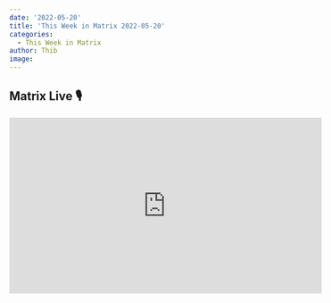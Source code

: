 ```yaml
---
date: '2022-05-20'
title: 'This Week in Matrix 2022-05-20'
categories:
  - This Week in Matrix
author: Thib
image: 
---
```


## Matrix Live 🎙

<iframe width="560" height="315" src="https://www.youtube.com/embed/mjndO734kco" title="YouTube video player" frameborder="0" allow="accelerometer; autoplay; clipboard-write; encrypted-media; gyroscope; picture-in-picture" allowfullscreen/>


## Dept of Social Good 🙆

[Thib](https://matrix.to/#/@thib:ergaster.org) says

> Element has signed [the open letter](https://www.globalencryption.org/2022/05/joint-statement-on-the-dangers-of-the-eus-proposed-regulation-for-fighting-child-sexual-abuse-online/) of the [Global Encryption Coalition](https://www.globalencryption.org), of which we are members of. We are working with them to push back against any intrusive measures that could compromise the privacy of users.

## Dept of Spec 📜

[Andrew Morgan (anoa)](https://matrix.to/#/@andrewm:element.io) reports

> Here's your weekly spec update! The heart of Matrix is the specification - and this is modified by Matrix Spec Change (MSC) proposals. Learn more about how the process works at https://matrix.org/docs/spec/proposals.
> 
> 
> ## MSC Status
> 
> **New MSCs:**
> * [MSC3821: Update the redaction rules, again](https://github.com/matrix-org/matrix-spec-proposals/pull/3821)
> * [MSC3820: Room version 11](https://github.com/matrix-org/matrix-spec-proposals/pull/3820)
> * [MSC3819: Allowing widgets to send/receive to-device messages](https://github.com/matrix-org/matrix-spec-proposals/pull/3819)
> * [MSC3818: Copy room type on upgrade](https://github.com/matrix-org/matrix-spec-proposals/pull/3818)
> * [MSC3817: Allow widgets to create rooms](https://github.com/matrix-org/matrix-spec-proposals/pull/3817)
> 
> **MSCs with Proposed Final Comment Period:**
> * [MSC3267: Reference relations](https://github.com/matrix-org/matrix-spec-proposals/pull/3267)
> * [MSC3604: Room Version 10](https://github.com/matrix-org/matrix-spec-proposals/pull/3604)
> * [MSC2676: Message editing](https://github.com/matrix-org/matrix-spec-proposals/pull/2676) 🎉
> * [MSC3816: Clarify Thread Participation](https://github.com/matrix-org/matrix-spec-proposals/pull/3816)
> 
> **MSCs in Final Comment Period:**
> * *No MSCs are in FCP.*
> 
> **Merged MSCs:**
> * [MSC3787: Allowing knocks to restricted rooms](https://github.com/matrix-org/matrix-spec-proposals/pull/3787)
> 
> ## Spec Updates
> 
> Some new MSCs popping up this week around widgets, room types, fixing notifications with threads and room version 11! Though note that the last one currently serves as a means for the Spec Core Team to publicly track what should be included in room version 11, and is by no means is its content considered final.
> 
> The Spec Core Team are currently focused on room version 10 and getting Matrix v1.3 out the door soon. There's also been some discussion on [MSC2676: Message editing](https://github.com/matrix-org/matrix-spec-proposals/pull/2676) this week, with the intention of finally landing that in the spec. Thanks to richvdh for driving the charge there.
> 
> ## Random MSC of the Week
> 
> The random MSC of the week is... [MSC1902: Split the media repo into s2s and c2s parts](https://github.com/matrix-org/matrix-spec-proposals/pull/1902)!
> 
> Homeservers currently make use of Client Server Media APIs to pull media from other homeservers over federation. This has worked for a long time, but is a bit of a confusing blur of the lines between client{"<"}-{">"}server and server{"<"}-{">"}server traffic. It also makes it difficult to require different authentication rules for clients versus servers.
> 
> This MSC aims to help clean that up. Take a look if you're interested!
> ![](/blog/img/spec-20220522.png)

## Dept of GSoC 🎓️

[Thib](https://matrix.to/#/@thib:ergaster.org) says

> It's May 20, and Google has announced the results for its [Summer of Code program](https://summerofcode.withgoogle.com).
> 
> This year the Matrix.org Foundation participated, and we could be granted the five slots we asked for!
> 
> * Jayesh Nirve is giong to work on WebRTC support for FluffyChat, mentored by Krille
> * nannako is going help handling multimedia files in kazv, mentored by tusooa
> * Aditya Rajput will implement encrypted search for Matrix, mentored by cvwright
> * Munukurthi Binesh is going to work on 3rd Party Authorised Room Membership, mentored by Cadair
> * r0hit2005 will work on updating the implementation of VoIP support, mentored by Nico
> 
> Many thanks to all the candidates, we had some very strong proposals this year.


## Dept of Servers 🏢

### Synapse ([website](https://github.com/matrix-org/synapse/))

Synapse is a Matrix homeserver implementation developed by the matrix.org core team

[Brendan Abolivier](https://matrix.to/#/@babolivier:element.io) announces

> This week we released Synapse 1.59, which features a bunch of niceties including new features, bug fixes and performance improvements. Read all about it, including increased flexibility for workers and improvements on push rules, on [the matrix.org blog](https://matrix.org/blog/2022/05/18/synapse-1-59-released)!
> 
> Aside from this, the team is still hard at work and focusing on making Synapse better, among other things by looking at improving performances on room join and decreasing memory usage.

## Dept of Bridges 🌉

### matrix-hookshot ([website](https://github.com/Half-Shot/matrix-hookshot))

A multi purpose multi platform bridge, formerly known as matrix-github

[tadzik](https://matrix.to/#/@tadzik:tadzik.net) says

> matrix-hookshot 1.7.0 is out
> 
> [Last week](https://github.com/matrix-org/matrix-hookshot/releases/tag/1.7.0) new version of Hookshot came out starring the following changes:
> 
>  - Docker images can now be built cross-platform. Thanks Paul for getting arm64 builds going!
>  - Improved GitLab push hook formatting: markdown commit hashes, link "N commits" to the list of commits, if there are more commits than can be shown only link instead, and show committer unless a single person committed and pushed
>  - RSS feed support got a configuration widget: now need for using bot commands anymore! (though they are still supported)
>  - Added `widgets.openIdOverrides` option to help developers test configuration widgets locally
>  - Fixed regression where GitHubRepo and GitLabRepo connection config options were not being honoured
> 
> and more! Visit [#hookshot:half-shot.uk](https://matrix.to/#/#hookshot:half-shot.uk) to follow the development in real-time.

### matrix-appservice-kakaotalk ([website](https://src.miscworks.net/fair/matrix-appservice-kakaotalk/))

A Matrix-KakaoTalk puppeting bridge.

[Fair](https://matrix.to/#/@fair:miscworks.net) announces

> Last week's `testing` updates are now in `master`!
> 
> Also included:
> 
> * **Better error handling:** if the backend hits an error that causes your connection to KT chats to be dropped, the bridge should notify you about it (not that it should ever happen in the first place, but you never know!)
> * **Better logging:** the Node module can be configured to print the arguments of RPC commands received from {"/"} sent to the Python module.  The example Node config includes a default set that should be helpful for general debugging.
> * **Room metadata bridging:** setting an Open Chat title & topic from Matrix should work now!
>   - Setting the title of a Direct Chat should work too, but topics remain unbridged (since KT Direct Chats don't have topics/descriptions)
> * **Defensive error handling:** Attempts to add a non-friend user to a DM will be refused by the bridge, since KT only allows Direct Chats between friends
>   - KT does allow "1:1 Open Chats" between non-friends, but those aren't bridged yet
> 
> Also, `testing` adds support for joining KakaoTalk rooms from Matrix, either by joining an existing portal or providing an Open Chat URL to the bot with a `join` command. ...However, I've been unable to test this, since KT is stingy about whom it allows to join Open Chats!  So please give this a try if you can.
> 
> In other news, this bridge is now listed on [Matrix.org](https://matrix.org/bridges/#kakaotalk)! 🥳  Thanks Thib !
> 
> Also, for the time being, I will be taking a hiatus from this bridge & the LINE bridge, as I'll be quite occupied for the foreseeable future on account of having joined Element 🤩!!  (The bridges aren't paused forever--I just have to work out the details of their future before making any promises I can't keep 🙂)
> 
> Special thanks to all those who have given feedback & advice on these bridges, and to Beeper for having sponsored their development ❤️
> 
> ---
> 
> * Discussion: [#matrix-appservice-kakaotalk:miscworks.net](https://matrix.to/#/#matrix-appservice-kakaotalk:miscworks.net)
> * Testing room: [#kakaotalk-bridge-testing:miscworks.net](https://matrix.to/#/#kakaotalk-bridge-testing:miscworks.net) {"/"} https://open.kakao.com/o/gjGQFuae
> * Issue page: https://src.miscworks.net/fair/matrix-appservice-kakaotalk/issues

### matrix-appservice-discord ([website](https://github.com/matrix-org/matrix-appservice-discord))

A bridge between Matrix and Discord.

[Half-Shot](https://matrix.to/#/@Half-Shot:half-shot.uk) announces

> Hello! Just a notice to say that the `matrix-appservice-discord project has kindly been adopted by the matrix.org foundation, which means that hopefully there will be a lot more time available to maintain it than when it was my personal project! We expect to have a new update for you (the first one in 1.5 years) very soon! If you've got any questions about this, please feel free to ask in the usual spots like [#discord:half-shot.uk](https://matrix.to/#/#discord:half-shot.uk).
> 
> Happy bridging!

### Heisenbridge ([website](https://github.com/hifi/heisenbridge/))

Heisenbridge is a bouncer-style Matrix IRC bridge.

[hifi](https://matrix.to/#/@hifi:vi.fi) says

> Release v1.13.0 🥳
> 
> * Read default port and listen address from config url (@BtbN)
> * Improvements to pillifying IRC nicks, again
> * Fixes for AUTOQUERY not always working correctly
> * Allow anyone to use STATUS command to get their own status
> * Filter control characters only for plumbs so people can send garbage to IRC if they wish from Matrix
> * Support for converting IRC color codes to Matrix (@tjaderxyz)
> * Fixed compose docker Synapse configuration for registration
> * Improved Python 3.10 compatibliy (@BtbN)
> * Hidden room to hide joins using restricted rooms join rule (@BtbN)
> 
> Some cool stuff this time around! Aside from many bug fixes this release has two great new features: IRC message colors and hiding invites from channels.
> 
> IRC colors are enabled by default and are rendered how your Matrix client sees fit. They can be disabled per network if needed.
> 
> Hiding joins works with room v9 restricted join rules feture to allow IRC ghosts to join rooms without an invite from the bridge bot first. This clears some clutter and may even make joining a bit faster in the long run - we will see. This feature is disabled by default and needs to be enabled by the bridge administrator as it is consiered a "labs" feature for now.
> 
> Go and get a Dell from [GitHub](https://github.com/hifi/heisenbridge/releases), [PyPI](https://pypi.org/project/heisenbridge/) or [matrix-docker-ansible-deploy](https://github.com/spantaleev/matrix-docker-ansible-deploy)!
> 
> Thanks!

## Dept of Clients 📱

### Neochat ([website](https://invent.kde.org/network/neochat))

A client for matrix, the decentralized communication protocol

[Tobias Fella](https://matrix.to/#/@tobiasfella:kde.org) says

> In the last weeks, we've landed a few smaller features and papercut fixes in NeoChat:
> * Urls will now more often be shown as links
> * A couple of input processing bugs have been fixed, which lead, among others,  to fewer broken ASCII emojis :)
> * Clicking on a notification will now properly open NeoChat even on wayland 🥳
> * Users can now disable sending typing notifications
> 
> We're also making progress on the end-to-end encryption support where we hopefully will soon have news from libQuotient's side.

### Element ([website](https://element.io))

Everything related to Element but not strictly bound to a client

[kittykat](https://matrix.to/#/@kittykat:matrix.org) says

> **Threads**
> 
> * Finished [private read receipts](https://github.com/matrix-org/matrix-spec-proposals/pull/2285) (in review), which is needed to proceed with read receipts for threads ([MSC3771](https://github.com/matrix-org/matrix-spec-proposals/pull/3771))
> * Continue work on [implementing push rule for manually related events](https://github.com/matrix-org/synapse/issues/12551) ([MSC3772](https://github.com/matrix-org/matrix-spec-proposals/pull/3772))
> * Notifications for threads ([MSC3773](https://github.com/matrix-org/matrix-spec-proposals/pull/3773)) is blocked on the two MSCs above
> * Layout tweaks and bug fixes on all platforms
> 
> **Community Testing**
> 
> * We ran 47 different tests on this week’s RC and found 20 defects/potential improvements
> * We are inviting community testers to take part in the Android and iOS app layout experiments
> * For more info on our next testing sessions (sync or async), you can join us at [#element-community-testing:matrix.org](https://matrix.to/#/#element-community-testing:matrix.org)!

### Element Web/Desktop ([website](https://github.com/vector-im/element-web))

Secure and independent communication, connected via Matrix. Come talk with us in [#element-web:matrix.org](https://matrix.to/#/#element-web:matrix.org)!

[kittykat](https://matrix.to/#/@kittykat:matrix.org) says

> * Improved logging Jitsi errors for video call issues
> * Added option to ignore user when reporting spam
> * Made lots of improvements to our automated tests
> * Show metaspaces even when there are no real spaces joined
> * Add shortcut to get to the explore space page more easily via the space avatar in the left panel
> * Remove invites from breadcrumbs
> * Fall back to untranslated strings rather than showing error for missing translations
> * Improve lightbox (image viewing when you click on an attached file or profile pic)
> * [Improve email verification dialog](https://github.com/vector-im/element-web/issues/21984) on registration page
> * **In labs (you can enable labs features in settings on develop.element.io or on Nightly):**
>     * Minor improvements to copy and layout for video rooms, and improve removing stuck devices
>     * More [polishing of context menus](https://github.com/matrix-org/matrix-react-sdk/pull/6775)
> 
> ![](/blog/img/ZKKKtEMGJnEdbQQcerzjscmB.png)

### Element iOS ([website](https://github.com/vector-im/element-ios))

Secure and independent communication for iOS, connected via Matrix. Come talk with us in [#element-ios:matrix.org](https://matrix.to/#/#element-ios:matrix.org)!

[Ștefan](https://matrix.to/#/@stefan.ceriu:matrix.org) says

> **Element iOS**
> * We have a release candidate available that squashes quite a few problematic bugs
> * Mention pills have been improved and are now better than ever
> * Work is continuing on the new authentication flows and live location sharing
> * Launching home layout experiment next week
> 
> **Element X**
> 
> * The iOS FII crate is now being checked on the CI and has been merged into the main RustSDK branch
> * We're making progress on crash reporting tools and rage shakes
> * Starting on adopting Swift's async/await throughout the project

### Element Android ([website](https://github.com/vector-im/element-android))

Secure and independent communication for Android, connected via Matrix. Come talk with us in [#element-android:matrix.org](https://matrix.to/#/#element-android:matrix.org)!

[benoit](https://matrix.to/#/@benoit.marty:matrix.org) says

> * Launching spaces layout experiments next week
> * [Release 1.4.16 is out](https://github.com/vector-im/element-android/issues/6100). Should be available in production at the beginning of next week. Sadly this release will not be available on F-Droid.
> * [FTUE screens are nearly finished](https://github.com/vector-im/element-android/pull/5868). We are implementing the latest ones. For instance Email input and validation.
> * Also still working on the integration of the crypto Rust SDK. We are at a point of fixing the remaining issues.
> ![](/blog/img/EUquvdiVDNBSIZbcWQSWKopz.png)

### Cinny ([website](https://cinny.in))

Cinny is a Matrix client focused on simplicity, elegance and security

[Lozenge](https://matrix.to/#/@kfiven:matrix.org) says

> Cinny v2.0.3 - What's changed
> * Add the ability to focus on paste
> * Add allowCustomHomeservers config option
> * Fix crash in a room without m.room.create state event
> * Fix message edit isn't reflected in the reply
> * Fix join room with alias
> * Fix crash on leaving room
> 
> Find more about Cinny at https://cinny.in/ &middot; Join our room: [#cinny:matrix.org](https://matrix.to/#/#cinny:matrix.org) &middot; Github: https://github.com/ajbura/cinny &middot; Twitter: https://twitter.com/@cinnyapp

## Dept of Non Chat Clients 🎛️

### Populus Viewer ([website](https://github.com/opentower/populus-viewer))

A Social Annotation Tool Powered by Matrix

[gleachkr](https://matrix.to/#/@gleachkr:matrix.org) says

> In the last two weeks, populus-viewer has seen some exciting changes:
> 
> * Blurhash support, following [MSC2448: Using BlurHash as a Placeholder for Matrix Media](https://github.com/matrix-org/matrix-spec-proposals/pull/2448)
> * A redesigned landing page, and general CSS overhaul
> * An improved layout algorithm for bartabs in PDF margins
> * Support for video annotations, following [MSC3775: Markup Locations for Audiovisual Media](https://github.com/matrix-org/matrix-spec-proposals/pull/3775)
> 
> Here's a demo video of video annotation, and a screenshot of the new landing page:
> ![](/blog/img/YkXVkVIjckXoUjXrEDfYieLg.png)

<iframe width="560" height="315" src="https://www.youtube.com/embed/6kx7YIXXnVQ" title="YouTube video player" frameborder="0" allow="accelerometer; autoplay; clipboard-write; encrypted-media; gyroscope; picture-in-picture" allowfullscreen/>

## Dept of Widgets 🧩

### Mjolnir Widget ([website](https://github.com/MTRNord/matrix-moderation-widget))

A widget for moderating with mjolnir. Highly WIP. Use at your own risk!

[MTRNord (they/them)](https://matrix.to/#/@mtrnord:nordgedanken.dev) reports

> Hi, just some small update this week:
> 
> * Philantrop 🏳️‍🌈 pointed out the widget was missing the room ban type, which is now added to the widget.
> * The ban list view now also shows the room id of the room the ban is from. (it will get extended to be an alias at some point. This is planned)
> * Dependencies have been updated.
> 
> Check it out at https://github.com/MTRNord/matrix-moderation-widget or join [#mjolnir-widget:nordgedanken.dev](https://matrix.to/#/#mjolnir-widget:nordgedanken.dev) if you have any questions.

## Dept of SDKs and Frameworks 🧰

### matrix-rust-sdk ([website](https://github.com/matrix-org/matrix-rust-sdk))

Matrix Client-Server SDK for Rust

[ben](https://matrix.to/#/@gnunicorn:matrix.org) says

> Post release ([we have release 0.5.0 last week](https://github.com/matrix-org/matrix-rust-sdk/releases/tag/matrix-sdk-0.5.0)) the main focus was on minor fixes and bigger features we had pending but didn't want to merge before. Aside from a few documentation and other minor fixes - among others switching to [resolver v2](https://github.com/matrix-org/matrix-rust-sdk/pull/677) or [more accurate `power_level` calculation](https://github.com/matrix-org/matrix-rust-sdk/pull/686) - the biggest [merge was around the FFI interface for Apple (iOS and Mac)](https://github.com/matrix-org/matrix-rust-sdk/pull/571), which we have initial support for now 🎉.
> 
> The main work is currently happening behind the scenes, while we prepare for the upcoming tasks - like [WASM](https://github.com/matrix-org/matrix-rust-sdk/pull/675) and [NodeJS support](https://github.com/matrix-org/matrix-rust-sdk/issues/699) for the crypto-crate and work on UniFFI. We are also hardening our processes for improved security and risk management around our code base, dependencies and the potential to ship binaries.
> 
> 👉️ We are very happy about the influx of people, who joined our developer community questions since the release. We'd like to take this opportunity again to invite anyone else interested in hacking on matrix in rust to check out our [`help wanted` tagged issues](https://github.com/matrix-org/matrix-rust-sdk/issues?q=is%3Aissue+is%3Aopen+label%3A%22help+wanted%22) and join our matrix channel at [#matrix-rust-sdk:matrix.org](https://matrix.to/#/#matrix-rust-sdk:matrix.org).

### Matrix Dart SDK ([website](https://gitlab.com/famedly/company/frontend/famedlysdk))

Matrix SDK written in pure Dart and maintained by [famedly.com](https://famedly.com/)

[Henri Carnot](https://matrix.to/#/@henri_carnot:famedly.de) reports

> Matrix Dart SDK : Version 0.9.6
> 
> This week, the team released [version 0.9.6](https://pub.dev/packages/matrix/versions/0.9.6).
> 
> This release brings various bug fixes. We fixed cache corruption with fragmented timeline, and we now gracefully handle invalid recent emojis states.
> 
> Also, we now properly update the user `lastActiveAgo` on presence event updates and not when opening a room.
> 
> Finally, we moved the MSC2835 support into its own extension.
> 
> See you next time ;)

## Dept of Services 🚀

[Samuel Philipp](https://matrix.to/#/@samuel.philipp:ossrox.org) says

> We are proud to announce that Ossrox is now listed as a hosting provider on matrix.org! 😍 We offer Matrix Home Servers via https://ossrox.org - for the time being only in the German-speaking area. We are dedicated to hosting open-source software and also offer other services in the messaging, groupware and web meeting segments. If you got any questions, just reach out to us at [#public:ossrox.org](https://matrix.to/#/#public:ossrox.org).

## Dept of Interesting Projects 🛰️

[addanno](https://matrix.to/#/@addanno:matrix.org) says

> Hello Matrix friends. We have recently launched an online learning platform that has Element at its core. We added some great features such as annotations for both course material and web pages. Here is an overview video of what we are doing.
> 
> https://www.youtube.com/watch?v=rY3safwbllQ

## Dept of Ping 🏓

Here we reveal, rank, and applaud the homeservers with the lowest ping, as measured by [pingbot](https://github.com/maubot/echo), a [maubot](https://github.com/maubot/maubot) that you can host on your own server.

### [#ping:maunium.net](https://matrix.to/#/#ping:maunium.net)
Join [#ping:maunium.net](https://matrix.to/#/#ping:maunium.net) to experience the fun live, and to find out how to add YOUR server to the game.

|Rank|Hostname|Median MS|
|:---:|:---:|:---:|
|1|envs.net|441.5|
|2|thewords.faith|482|
|3|almum.de|551|
|4|lw1.at|661|
|5|matrix.org|768|
|6|aria-net.org|897|
|7|quyo.de|963|
|8|mindlesstux.com|970|
|9|shortestpath.dev|1205|
|10|phorcys.net|1395|

### [#ping-no-synapse:maunium.net](https://matrix.to/#/#ping-no-synapse:maunium.net)
Join [#ping-no-synapse:maunium.net](https://matrix.to/#/#ping-no-synapse:maunium.net) to experience the fun live, and to find out how to add YOUR server to the game.

|Rank|Hostname|Median MS|
|:---:|:---:|:---:|
|1|conduit.grich.sk|179|
|2|grin.hu|702|
|3|cry.is|705|
|4|sspaeth.de|1174|

## That's all I know 🏁

See you next week, and be sure to stop by [#twim:matrix.org](https://matrix.to/#/#twim:matrix.org) with your updates!
